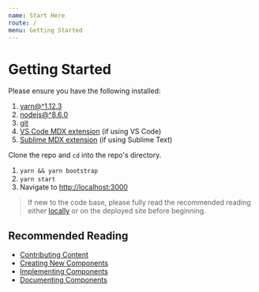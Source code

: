 ```yaml
---
name: Start Here
route: /
menu: Getting Started
---
```


# Getting Started

Please ensure you have the following installed:

1. [yarn@^1.12.3](https://yarnpkg.com/en/)
2. [nodejs@^8.6.0](https://nodejs.org/en/)
3. [git](https://git-scm.com/)
4. [VS Code MDX extension](https://marketplace.visualstudio.com/items?itemName=silvenon.mdx) (if using VS Code)
5. [Sublime MDX extension](https://github.com/jonsuh/mdx-sublime) (if using Sublime Text)

Clone the repo and `cd` into the repo's directory.

1. `yarn && yarn bootstrap`
2. `yarn start`
3. Navigate to [http://localhost:3000](http://localhost:3000)

> If new to the code base, please fully read the recommended reading either [locally](http://localhost:3000) or on the deployed site before beginning.

## Recommended Reading

- [Contributing Content](getting-started/contributing-content)
- [Creating New Components](getting-started/creating-new-components)
- [Implementing Components](getting-started/implementing-components)
- [Documenting Components](getting-started/documenting-components)
